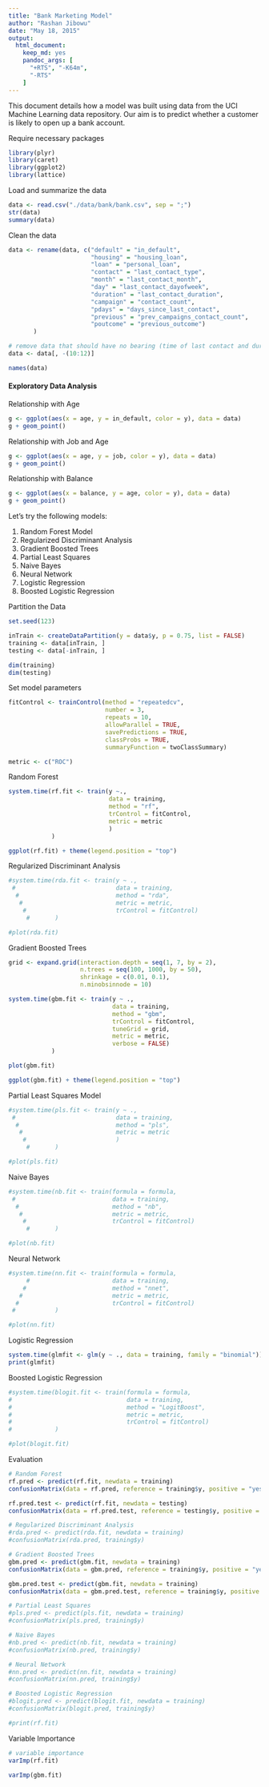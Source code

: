 ```yaml
---
title: "Bank Marketing Model"
author: "Rashan Jibowu"
date: "May 18, 2015"
output:
  html_document:
    keep_md: yes
    pandoc_args: [
      "+RTS", "-K64m",
      "-RTS"
    ]
---
```


This document details how a model was built using data from the UCI Machine Learning data repository. Our aim is to predict whether a customer is likely to open up a bank account.

Require necessary packages

```r

library(plyr)
library(caret)
library(ggplot2)
library(lattice)

```

Load and summarize the data

```r

data <- read.csv("./data/bank/bank.csv", sep = ";")
str(data)
summary(data)

```

Clean the data

```r

data <- rename(data, c("default" = "in_default",
                       "housing" = "housing_loan",
                       "loan" = "personal_loan",
                       "contact" = "last_contact_type",
                       "month" = "last_contact_month",
                       "day" = "last_contact_dayofweek",
                       "duration" = "last_contact_duration",
                       "campaign" = "contact_count",
                       "pdays" = "days_since_last_contact",
                       "previous" = "prev_campaigns_contact_count",
                       "poutcome" = "previous_outcome")
       )

# remove data that should have no bearing (time of last contact and duration)
data <- data[, -(10:12)]

names(data)

```

#### Exploratory Data Analysis

Relationship with Age

```r

g <- ggplot(aes(x = age, y = in_default, color = y), data = data)
g + geom_point()

```

Relationship with Job and Age

```r

g <- ggplot(aes(x = age, y = job, color = y), data = data)
g + geom_point()

```

Relationship with Balance

```r

g <- ggplot(aes(x = balance, y = age, color = y), data = data)
g + geom_point()

```

Let's try the following models:

1. Random Forest Model
2. Regularized Discriminant Analysis
3. Gradient Boosted Trees
4. Partial Least Squares
5. Naive Bayes
6. Neural Network
7. Logistic Regression
8. Boosted Logistic Regression 

Partition the Data

```r

set.seed(123)

inTrain <- createDataPartition(y = data$y, p = 0.75, list = FALSE)
training <- data[inTrain, ]
testing <- data[-inTrain, ]

dim(training)
dim(testing)

```

Set model parameters

```r

fitControl <- trainControl(method = "repeatedcv",
                           number = 3,
                           repeats = 10,
                           allowParallel = TRUE,
                           savePredictions = TRUE,
                           classProbs = TRUE,
                           summaryFunction = twoClassSummary)

metric <- c("ROC")

```

Random Forest

```r

system.time(rf.fit <- train(y ~., 
                            data = training, 
                            method = "rf",
                            trControl = fitControl,
                            metric = metric
                            )
            )

ggplot(rf.fit) + theme(legend.position = "top")

```

Regularized Discriminant Analysis

```r

#system.time(rda.fit <- train(y ~ ., 
 #                            data = training, 
  #                           method = "rda",
   #                          metric = metric,
    #                         trControl = fitControl)
     #       )

#plot(rda.fit)

```

Gradient Boosted Trees

```r

grid <- expand.grid(interaction.depth = seq(1, 7, by = 2),
                    n.trees = seq(100, 1000, by = 50),
                    shrinkage = c(0.01, 0.1),
                    n.minobsinnode = 10)

system.time(gbm.fit <- train(y ~ ., 
                             data = training, 
                             method = "gbm", 
                             trControl = fitControl,
                             tuneGrid = grid,
                             metric = metric,
                             verbose = FALSE)
            )

plot(gbm.fit)

ggplot(gbm.fit) + theme(legend.position = "top")

```

Partial Least Squares Model

```r

#system.time(pls.fit <- train(y ~ ., 
 #                            data = training, 
  #                           method = "pls",
   #                          metric = metric
    #                         )
     #       )

#plot(pls.fit)

```

Naive Bayes

```r

#system.time(nb.fit <- train(formula = formula,
 #                           data = training,
  #                          method = "nb", 
   #                         metric = metric, 
    #                        trControl = fitControl)
     #       )

#plot(nb.fit)

```

Neural Network

```r

#system.time(nn.fit <- train(formula = formula,
     #                       data = training,
    #                        method = "nnet",
   #                         metric = metric,
  #                          trControl = fitControl)
 #           )

#plot(nn.fit)
```

Logistic Regression

```r

system.time(glmfit <- glm(y ~ ., data = training, family = "binomial"))
print(glmfit)

```

Boosted Logistic Regression

```r

#system.time(blogit.fit <- train(formula = formula,
#                                data = training,
#                                method = "LogitBoost",
#                                metric = metric,
#                                trControl = fitControl)
#            )

#plot(blogit.fit)

```

Evaluation

```r

# Random Forest
rf.pred <- predict(rf.fit, newdata = training)
confusionMatrix(data = rf.pred, reference = training$y, positive = "yes")

rf.pred.test <- predict(rf.fit, newdata = testing)
confusionMatrix(data = rf.pred.test, reference = testing$y, positive = "yes")

# Regularized Discriminant Analysis
#rda.pred <- predict(rda.fit, newdata = training)
#confusionMatrix(rda.pred, training$y)

# Gradient Boosted Trees
gbm.pred <- predict(gbm.fit, newdata = training)
confusionMatrix(data = gbm.pred, reference = training$y, positive = "yes")

gbm.pred.test <- predict(gbm.fit, newdata = training)
confusionMatrix(data = gbm.pred.test, reference = training$y, positive = "yes")

# Partial Least Squares
#pls.pred <- predict(pls.fit, newdata = training)
#confusionMatrix(pls.pred, training$y)

# Naive Bayes
#nb.pred <- predict(nb.fit, newdata = training)
#confusionMatrix(nb.pred, training$y)

# Neural Network
#nn.pred <- predict(nn.fit, newdata = training)
#confusionMatrix(nn.pred, training$y)

# Boosted Logistic Regression
#blogit.pred <- predict(blogit.fit, newdata = training)
#confusionMatrix(blogit.pred, training$y)

#print(rf.fit)

```

Variable Importance

```r

# variable importance
varImp(rf.fit)

varImp(gbm.fit)

```